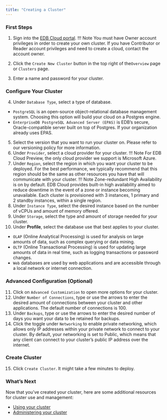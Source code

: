 ```yaml
---
title: "Creating a Cluster"
---
```



<h3>First Steps</h3>

1. Sign into the [EDB Cloud portal](https://portal.edbcloud.com).
!!! Note
    You must have Owner account privileges in order to create your own cluster. If you have Contributor or Reader account privileges and need to create a cloud, contact the account owner.

2. Click the `Create New Cluster` button in the top right of the`Overview` page or `Clusters` page.
3. Enter a name and password for your cluster.

<h3>Configure Your Cluster</h3>

4. Under `Database Type`, select a type of database.
 - `PostgreSQL` is an open-source object-relational database management system. Choosing this option will build your cloud on a Postgres engine.
 - `EnterpriseDB PostgreSQL Advanced Server (EPAS)` is EDB’s secure, Oracle-compatible server built on top of Postgres. If your organization already uses EPAS.
5. Select the version that you want to run your cluster on. Please refer to our versioning policy for more information.
6. Under `Provider`, select a cloud provider for your cluster.
   !!! Note
       For EDB Cloud Preview, the only cloud provider we support is Microsoft Azure.
7. Under `Region`, select the region in which you want your cluster to be deployed. For the best performance, we typically recommend that this region should be the same as other resources you have that will communicate with your cluster.
   !!! Note
       Zone-redundant High Availability is on by default. EDB Cloud provides built-in high availability aimed to reduce downtime in the event of a zone or instance becoming unavailable. Each cluster is provisioned with 3 instances, 1 primary and 2 standby instances, within a single region.
8. Under `Instance Type`, select the desired instance based on the number of vCPUs and amount of memory offered.
9. Under `Storage`, select the type and amount of storage needed for your cluster.
10. Under **Profile**, select the database use that best applies to your cluster.
- `OLAP` (Online Analytical Processing) is used for analysis on large amounts of data, such as complex querying or data mining.
- `OLTP` (Online Transactional Processing) is used for updating large amounts of data in real time, such as logging transactions or password changes.
- `Web` databases are used by web applications and are accessible through a local network or internet connection.

<h3>Advanced Configuration (Optional)</h3>

11. Click on `Advanced Customization` to open more options for your cluster.
12. Under `Number of Connections`, type or use the arrows to enter the desired amount of connections between your cluster and other applications. The default number of connections is 100.
13. Under `Backups`, type or use the arrows to enter the desired number of days you want your data to be retained for backups.
14. Click the toggle under `Networking` to enable private networking, which allows only IP addresses within your private network to connect to your cluster. By default, your networking is set to Public, which means that any client can connect to your cluster’s public IP address over the internet.

<h3>Create Cluster</h3>


15. Click `Create Cluster`. It might take a few minutes to deploy.

<h3>What’s Next</h3>


Now that you’ve created your cluster, here are some additional resources for cluster use and management:



* [Using your cluster]( )
* [Administering your cluster]( )


